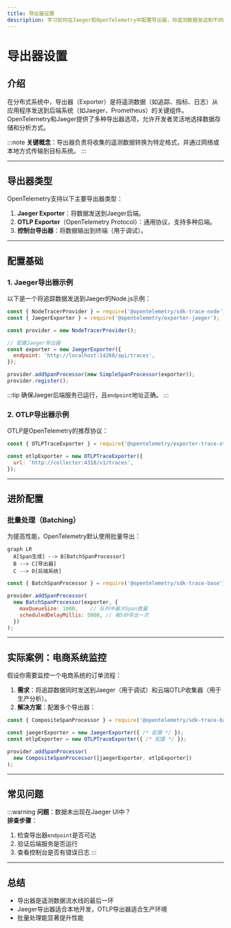 ```yaml
---
title: 导出器设置
description: 学习如何在Jaeger和OpenTelemetry中配置导出器，将遥测数据发送到不同的后端系统。适合初学者的完整指南。
---
```


# 导出器设置

## 介绍

在分布式系统中，导出器（Exporter）是将遥测数据（如追踪、指标、日志）从应用程序发送到后端系统（如Jaeger、Prometheus）的关键组件。OpenTelemetry和Jaeger提供了多种导出器选项，允许开发者灵活地选择数据存储和分析方式。

:::note
**关键概念**：导出器负责将收集的遥测数据转换为特定格式，并通过网络或本地方式传输到目标系统。
:::

---

## 导出器类型

OpenTelemetry支持以下主要导出器类型：
1. **Jaeger Exporter**：将数据发送到Jaeger后端。
2. **OTLP Exporter**（OpenTelemetry Protocol）：通用协议，支持多种后端。
3. **控制台导出器**：将数据输出到终端（用于调试）。

---

## 配置基础

### 1. Jaeger导出器示例
以下是一个将追踪数据发送到Jaeger的Node.js示例：

```javascript
const { NodeTracerProvider } = require('@opentelemetry/sdk-trace-node');
const { JaegerExporter } = require('@opentelemetry/exporter-jaeger');

const provider = new NodeTracerProvider();

// 配置Jaeger导出器
const exporter = new JaegerExporter({
  endpoint: 'http://localhost:14268/api/traces',
});

provider.addSpanProcessor(new SimpleSpanProcessor(exporter));
provider.register();
```

:::tip
确保Jaeger后端服务已运行，且`endpoint`地址正确。
:::

### 2. OTLP导出器示例
OTLP是OpenTelemetry的推荐协议：

```javascript
const { OTLPTraceExporter } = require('@opentelemetry/exporter-trace-otlp-http');

const otlpExporter = new OTLPTraceExporter({
  url: 'http://collector:4318/v1/traces',
});
```

---

## 进阶配置

### 批量处理（Batching）
为提高性能，OpenTelemetry默认使用批量导出：

```mermaid
graph LR
  A[Span生成] --> B[BatchSpanProcessor]
  B --> C[导出器]
  C --> D[后端系统]
```

```javascript
const { BatchSpanProcessor } = require('@opentelemetry/sdk-trace-base');

provider.addSpanProcessor(
  new BatchSpanProcessor(exporter, {
    maxQueueSize: 1000,    // 队列中最大Span数量
    scheduledDelayMillis: 5000, // 每5秒导出一次
  })
);
```

---

## 实际案例：电商系统监控

假设你需要监控一个电商系统的订单流程：

1. **需求**：将追踪数据同时发送到Jaeger（用于调试）和云端OTLP收集器（用于生产分析）。
2. **解决方案**：配置多个导出器：

```javascript
const { CompositeSpanProcessor } = require('@opentelemetry/sdk-trace-base');

const jaegerExporter = new JaegerExporter({ /* 配置 */ });
const otlpExporter = new OTLPTraceExporter({ /* 配置 */ });

provider.addSpanProcessor(
  new CompositeSpanProcessor([jaegerExporter, otlpExporter])
);
```

---

## 常见问题

:::warning
**问题**：数据未出现在Jaeger UI中？<br />
**排查步骤**：
1. 检查导出器`endpoint`是否可达
2. 验证后端服务是否运行
3. 查看控制台是否有错误日志
:::

---

## 总结

- 导出器是遥测数据流水线的最后一环
- Jaeger导出器适合本地开发，OTLP导出器适合生产环境
- 批量处理能显著提升性能